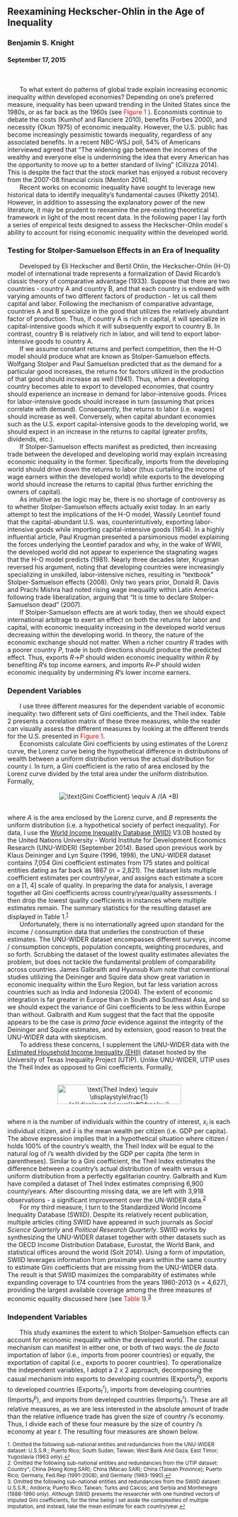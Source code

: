 ## Reexamining Heckscher-Ohlin in the Age of Inequality
### Benjamin S. Knight
#### September 17, 2015
<!-- use &nbsp; to indent one space --> 
<!-- use <br> to skip one line --> 
<!-- enclose with * to italicize --> 
<!-- enclose with ** to bolden --> 
<!-- enclose with $$ to center --> 
<!-- footnotes[^1] -->
<!-- [^1]: hi, I'm footnoye 1 -->

<br> 

&nbsp;&nbsp;&nbsp;&nbsp;&nbsp;&nbsp; To what extent do patterns of global trade explain increasing economic inequality within developed economies? Depending on one's preferred measure, inequality has been upward trending in the United States since the 1980s, or as far back as the 1960s (see <font color="red">Figure 1</font> ). Economists continue to debate the costs (Kumhof and Ranciere 2010), benefits (Forbes 2000), and necessity (Okun 1975) of economic inequality. However, the U.S. public has become increasingly pessimistic towards inequality, regardless of any associated benefits. In a recent NBC-WSJ poll, 54% of Americans interviewed agreed that "The widening gap between the incomes of the wealthy and everyone else is undermining the idea that every American has the opportunity to move up to a better standard of living" (Cillizza 2014). This is despite the fact that the stock market has enjoyed a robust recovery from the 2007-08 financial crisis (Menton 2014). 
<br> 
&nbsp;&nbsp;&nbsp;&nbsp;&nbsp;&nbsp; Recent works on economic inequality have sought to leverage new historical data to identify inequality's fundamental causes (Piketty 2014). However, in addition to assessing the explanatory power of the new literature, it may be prudent to reexamine the pre-existing theoretical framework in light of the most recent data. In the following paper I lay forth a series of empirical tests designed to assess the Heckscher-Ohlin model`s ability to account for rising economic inequality within the developed world.

### Testing for Stolper-Samuelson Effects in an Era of Inequality
&nbsp;&nbsp;&nbsp;&nbsp;&nbsp;&nbsp; Developed by Eli Heckscher and Bertil Ohlin, the Heckscher-Ohlin (H-O) model of international trade represents a formalization of David Ricardo's classic theory of comparative advantage (1933). Suppose that there are two countries - country A and country B, and that each country is endowed with varying amounts of two different factors of production - let us call them capital and labor. Following the mechanism of comparative advantage, countries A and B specialize in the good that utilizes the relatively abundant factor of production. Thus, if country A is rich in capital, it will specialize in capital-intensive goods which it will subsequently export to country B. In contrast, country B is relatively rich in labor, and will tend to export labor-intensive goods to country A. 
<br> 
&nbsp;&nbsp;&nbsp;&nbsp;&nbsp;&nbsp; If we assume constant returns and perfect competition, then the H-O model should produce what are known as Stolper-Samuelson effects. Wolfgang Stolper and Paul Samuelson predicted that as the demand for a particular good increases, the returns for factors utilized in the production of that good should increase as well (1941). Thus, when a developing country becomes able to export to developed economies, that country should experience an increase in demand for labor-intensive goods. Prices for labor-intensive goods should increase in turn (assuming that prices correlate with demand). Consequently, the returns to labor (i.e. wages) should increase as well. Conversely, when capital abundant economies such as the U.S. export capital-intensive goods to the developing world, we should expect in an increase in the returns to capital (greater profits, dividends, etc.). 
<br> 
&nbsp;&nbsp;&nbsp;&nbsp;&nbsp;&nbsp; If Stolper-Samuelson effects manifest as predicted, then increasing trade between the developed and developing world may explain increasing economic inequality in the former. Specifically, imports from the developing world should drive down the returns to labor (thus curtailing the income of wage earners within the developed world) while exports to the developing world should increase the returns to capital (thus further enriching the owners of capital). 
<br> 
&nbsp;&nbsp;&nbsp;&nbsp;&nbsp;&nbsp; As intuitive as the logic may be, there is no shortage of controversy as to whether Stolper-Samuelson effects actually exist today. In an early attempt to test the implications of the H-O model, Wassily Leontief found that the capital-abundant U.S. was, counterintuitively,  exporting labor-intensive goods while importing capital-intensive goods (1954). In a highly influential article, Paul Krugman presented a parsimonious model explaining the forces underlying the Leontief paradox and why, in the wake of WWII, the developed world did not appear to experience the stagnating wages that the H-O model predicts (1981). Nearly three decades later, Krugman reversed his argument, noting that developing countries were increasingly specializing in unskilled, labor-intensive niches, resulting in "textbook" Stolper-Samuelson effects (2008). Only two years prior, Donald R. Davis and Prachi Mishra had noted rising wage inequality within Latin America following trade liberalization, arguing that "It is time to declare Stolper-Samuelson dead" (2007).
<br> 
&nbsp;&nbsp;&nbsp;&nbsp;&nbsp;&nbsp; If Stolper-Samuelson effects are at work today, then we should expect international arbitrage to exert an effect on both the returns for labor and capital, with economic inequality increasing in the developed world versus decreasing within the developing world. In theory, the nature of the economic exchange should not matter. When a richer country *R* trades with a poorer country *P*, trade in both directions should produce the predicted effect. Thus, exports *R*$\rightarrow$*P* should widen economic inequality within *R* by benefiting *R*'s top income earners, and imports *R*$\leftarrow$*P* should widen economic inequality by undermining *R*'s lower income earners.
<br> 

### Dependent Variables
&nbsp;&nbsp;&nbsp;&nbsp;&nbsp;&nbsp; I use three different measures for the dependent variable of economic inequality: two different sets of Gini coefficients, and the Theil index. Table 2 presents a correlation matrix of these three measures, while the reader can visually assess the different measures by looking at the different trends for the U.S. presented in <span style="color:red">Figure 1</span>. 
<br> 
&nbsp;&nbsp;&nbsp;&nbsp;&nbsp;&nbsp; Economists calculate Gini coefficients by using estimates of the Lorenz curve, the Lorenz curve being the hypothetical difference in distributions of wealth between a uniform distribution versus the actual distribution for county *i*. In turn, a Gini coefficient is the ratio of area enclosed by the Lorenz curve divided by the total area under the uniform distribution. Formally, 
<br> 
<br> 
<center><img src="https://latex.codecogs.com/gif.latex?\text{Gini&space;Coefficient}&space;\equiv&space;A&space;/(A&space;&plus;B)" title="\text{Gini Coefficient} \equiv A /(A +B)" /></center>


<br> 
where *A* is the area enclosed by the Lorenz curve, and *B* represents the uniform distribution (i.e. a hypothetical society of perfect inequality). For data, I use the [World Income Inequality Database (WIID)](http://www.wider.unu.edu/research/WIID3-0B/en_GB/database/) V3.0B hosted by the United Nations University - World Institute for Development Economics Research (UNU-WIDER) (September 2014). Based upon previous work by Klaus Deininger and Lyn Squire (1996, 1998), the UNU-WIDER dataset contains 7,054 Gini coefficient estimates from 175 states and political entities dating as far back as 1867 (n = 2,821). The dataset lists multiple coefficient estimates per country/year, and assigns each estimate a score on a [1, 4] scale of quality. In preparing the data for analysis, I average together all Gini coefficients across country/year/quality assessments. I then drop the lowest quality coefficients in instances where multiple estimates remain. The summary statistics for the resulting dataset are displayed in Table 1.<sup><a href="#fn1" id="ref1">1</a></sup> 
<br> 
&nbsp;&nbsp;&nbsp;&nbsp;&nbsp;&nbsp; Unfortunately, there is no internationally agreed upon standard for the income / consumption data that underlies the construction of these estimates. The UNU-WIDER dataset encompasses different surveys, income / consumption concepts, population concepts, weighting procedures, and so forth. Scrubbing the dataset of the lowest quality estimates alleviates the problem, but does not tackle the fundamental problem of comparability across countries. James Galbraith and Hyunsub Kum note that conventional studies utilizing the Deininger and Squire data show great variation in economic inequality within the Euro Region, but far less variation across countries such as India and Indonesia (2004). The extent of economic integration is far greater in Europe than in South and Southeast Asia, and so we should expect the variance of Gini coefficients to be less within Europe than without. Galbraith and Kum suggest that the fact that the opposite appears to be the case is *prima facie* evidence against the integrity of the Deininger and Squire estimates, and by extension, good reason to treat the UNU-WIDER data with skepticism. 
<br> 
&nbsp;&nbsp;&nbsp;&nbsp;&nbsp;&nbsp; To address these concerns, I supplement the UNU-WIDER data with the [Estimated Household Income Inequality (EHII)](http://utip.gov.utexas.edu/data.html) dataset hosted by the University of Texas Inequality Project (UTIP). Unlike UNU-WIDER, UTIP uses the Theil Index as opposed to Gini coefficients. Formally, 
<br> 
<br> 

<center> <img src="http://www.sciweavers.org/tex2img.php?eq=%5Ctext%7BTheil%20Index%7D%20%5Cequiv%20%5Cdisplaystyle%5Cfrac%7B1%7D%7Bn%7D%5Cdisplaystyle%5Csum%5Cleft%5B%5Cfrac%7Bx_i%7D%7B%5Cbar%7Bx%7D%7D%2A%20ln%5Cleft%28%5Cfrac%7Bx_i%7D%7B%5Cbar%7Bx%7D%7D%5Cright%29%20%5Cright%5D%0A&bc=White&fc=Black&im=jpg&fs=12&ff=arev&edit=0" align="center" border="0" alt="\text{Theil Index} \equiv \displaystyle\frac{1}{n}\displaystyle\sum\left[\frac{x_i}{\bar{x}}* ln\left(\frac{x_i}{\bar{x}}\right) \right]" width="279" height="44" /> </center>
<br> 
where *n* is the number of individuals within the country of interest, $x_i$ is each individual citizen, and $\bar{x}$ is the mean wealth per citizen (i.e. GDP per capita). The above expression implies that in a hypothetical situation where citizen *i* holds 100\% of the country's wealth, the Theil Index will be equal to the natural log of *i*'s wealth divided by the GDP per capita (the term in parentheses). Similar to a Gini coefficient, the Theil Index estimates the difference between a country's actual distribution of wealth versus a uniform distribution from a perfectly egalitarian country.  Galbraith and Kum have compiled a dataset of Theil Index estimates comprising 6,900 county/years. After discounting missing data, we are left with 3,918 observations - a significant improvement over the UN-WIDER data.<sup><a href="#fn2" id="ref2">2</a></sup> 
<br> 
&nbsp;&nbsp;&nbsp;&nbsp;&nbsp;&nbsp; For my third measure, I turn to the Standardized World Income Inequality Database (SWIID). Despite its relatively recent publication, multiple articles citing SWIID have appeared in such journals as *Social Science Quarterly* and *Political Research Quarterly*. SWIID works by synthesizing the UNU-WIDER dataset together with other datasets such as the OECD Income Distribution Database, Eurostat, the World Bank, and statistical offices around the world (Solt 2014). Using a form of imputation, SWIID leverages information from proximate years within the same country to estimate Gini coefficients that are missing from the UNU-WIDER data. The result is that SWIID maximizes the comparability of estimates while expanding coverage to 174 countries from the years 1960-2013 (n = 4,627), providing the largest available coverage among the three measures of economic equality discussed here (see <span style="color:red">Table 1</span>).<sup><a href="#fn3" id="ref3">3</a></sup> 

### Independent Variables
&nbsp;&nbsp;&nbsp;&nbsp;&nbsp;&nbsp; This study examines the extent to which Stolper-Samuelson effects can account for economic inequality within the developed world. The causal mechanism can manifest in either one, or both of two ways: the *de facto* importation of labor (i.e., imports from poorer countries) or equally, the exportation of capital (i.e., exports to poorer countries). To operationalize the independent variables, I adopt a 2 x 2 approach, decomposing the casual mechanism into exports to developing countries (Exports$^p_{t}$), exports to developed countries (Exports$^r_{t}$), imports from developing countries (Imports$^p_{t}$), and imports from developed countries (Imports$^r_{t}$). These are all relative measures, as we are less interested in the absolute amount of trade than the relative influence trade has given the size of country *i*'s economy. Thus, I divide each of these four measure by the size of country *i*'s economy at year *t*. The resulting four measures are shown below.



<sup id="fn1">1. Omitted the following sub-national entities and redundancies from the UNU-WIDER dataset: U.S.S.R.; Puerto Rico; South Sudan; Taiwan; West Bank And Gaza; East Timor; Yugoslavia (1963 only).<a href="#ref1" title="Jump back to footnote 1 in the text.">↩</a></sup>
<br> 
<sup id="fn1">2. Omitted the following sub-national entities and redundancies from the UTIP dataset: Country"; China (Hong Kong SAR); China (Macao SAR); China (Taiwan Province); Puerto Rico; Germany, Fed.Rep (1991-2008); and Germany (1963-1990).<a href="#ref2" title="Jump back to footnote 2 in the text.">↩</a></sup>
<br> 
<sup id="fn1">3. Omitted the following sub-national entities and redundancies from the SWIID dataset: U.S.S.R.; Andorra; Puerto Rico; Taiwan; Turks and Caicos; and Serbia and Montenegro (1988-1990 only). Although SWIID presents the researcher with one hundred vectors of imputed Gini coefficients, for the time being I set aside the complexities of multiple imputation, and instead, take the mean estimate for each country/year.<a href="#ref3" title="Jump back to footnote 3 in the text.">↩</a></sup>
